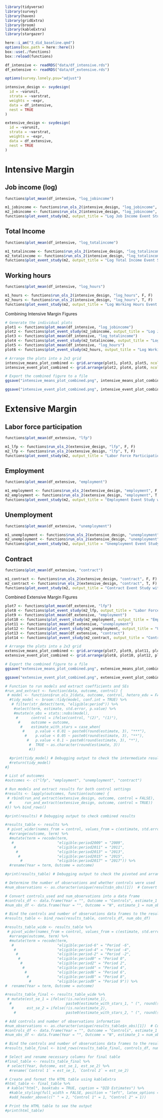 ```r
library(tidyverse)
library(survey)
library(haven)
library(gridExtra)
library(broom)
library(kableExtra)
library(stargazer)

here::i_am("3_did_baseline.qmd")
options(box.path = here::here())
box::use(./functions)
box::reload(functions)

df_intensive <- readRDS("data/df_intensive.rds")
df_extensive <- readRDS("data/df_extensive.rds")
```

```r
options(survey.lonely.psu="adjust")

intensive_design <- svydesign(
  id = ~varunit, 
  strata = ~varstrat, 
  weights = ~expr, 
  data = df_intensive, 
  nest = TRUE
)

extensive_design <- svydesign(
  id = ~varunit, 
  strata = ~varstrat, 
  weights = ~expr, 
  data = df_extensive, 
  nest = TRUE
)
```

# Intensive Margin

## Job income (log)

```r
functions$plot_mean(df_intensive, "log_jobincome")
```


```r
m1_jobincome <- functions$run_ols_2(intensive_design, "log_jobincome", F, F) 
m2_jobincome <- functions$run_ols_2(intensive_design, "log_jobincome", T, F)
functions$plot_event_study(m2, output_title = "Log Job Income Event Study with Controls")
```

<!-- ```{r} -->
<!-- functions$plot_event_study_educ( -->
<!--   functions$run_ols(intensive_design, "log_jobincome", T, T) -->
<!-- ) -->
<!-- ``` -->



## Total Income

```r
functions$plot_mean(df_intensive, "log_totalincome")
```


```r
m1_totalincome <- functions$run_ols_2(intensive_design, "log_totalincome", F, F) 
m2_totalincome <- functions$run_ols_2(intensive_design, "log_totalincome", T, F)
functions$plot_event_study(m2, output_title = "Log Total Income Event Study with Controls")
```

<!-- ```{r} -->
<!-- functions$plot_event_study_educ( -->
<!--   functions$run_ols(intensive_design, "log_totalincome", F, T) -->
<!-- ) -->

<!-- functions$plot_event_study_educ( -->
<!--   functions$run_ols(intensive_design, "log_totalincome", T, T) -->
<!-- ) -->
<!-- ``` -->



## Working hours

```r
functions$plot_mean(df_intensive, "log_hours")
```

```r
m1_hours <- functions$run_ols_2(intensive_design, "log_hours", F, F) 
m2_hours <- functions$run_ols_2(intensive_design, "log_hours", T, F)
functions$plot_event_study(m2, output_title = "Log Working Hours Event Study with Controls")

```

<!-- ```{r} -->
<!-- functions$plot_event_study_educ( -->
<!--   functions$run_ols(intensive_design, "log_hours", F, T) -->
<!-- ) -->

<!-- functions$plot_event_study_educ( -->
<!--   functions$run_ols(intensive_design, "log_hours", T, T) -->
<!-- ) -->
<!-- ``` -->

Combining Intensive Margin Figures 
```r

# Generate the individual plots
plot1 <- functions$plot_mean(df_intensive, "log_jobincome")
plot2 <- functions$plot_event_study(m2_jobincome, output_title = "Log Job Income Event Study with Controls")
plot3 <- functions$plot_mean(df_intensive, "log_totalincome")
plot4 <- functions$plot_event_study(m2_totalincome, output_title = "Log Total Income Event Study with Controls")
plot5 <- functions$plot_mean(df_intensive, "log_hours")
plot6 <- functions$plot_event_study(m2_hours, output_title = "Log Working Hours Event Study with Controls")

# Arrange the plots into a 2x3 grid
intensive_means_plot_combined <- grid.arrange(plot1, plot3, plot5, ncol = 3, nrow = 1)
intensive_event_plot_combined <- grid.arrange(plot2, plot4, plot6, ncol = 3, nrow = 1)

# Export the combined figure to a file
ggsave("intensive_means_plot_combined.png", intensive_means_plot_combined, width = 18, height = 12)

ggsave("intensive_event_plot_combined.png", intensive_event_plot_combined, width = 18, height = 12)

```

# Extensive Margin

## Labor force participation

```r
functions$plot_mean(df_extensive, "lfp")
```

```r
m1_lfp <- functions$run_ols_2(extensive_design, "lfp", F, F) 
m2_lfp <- functions$run_ols_2(extensive_design, "lfp", T, F)
functions$plot_event_study(m2, output_title = "Labor Force Participation Event Study with Controls")
```

<!-- ```{r} -->
<!-- functions$plot_event_study_educ( -->
<!--   functions$run_ols(extensive_design, "lfp", F, T) -->
<!-- ) -->

<!-- functions$plot_event_study_educ( -->
<!--   functions$run_ols(extensive_design, "lfp", T, T) -->
<!-- ) -->
<!-- ``` -->



## Employment

```r
functions$plot_mean(df_extensive, "employment")
```

```r
m1_employment <- functions$run_ols_2(extensive_design, "employment", F, F) 
m2_employment <- functions$run_ols_2(extensive_design, "employment", T, F)
functions$plot_event_study(m2, output_title = "Employment Event Study with Controls")
```

<!-- ```{r} -->
<!-- functions$plot_event_study_educ( -->
<!--   functions$run_ols(extensive_design, "employment", F, T) -->
<!-- ) -->

<!-- functions$plot_event_study_educ( -->
<!--   functions$run_ols(extensive_design, "employment", T, T) -->
<!-- ) -->
<!-- ``` -->



## Unemployment

```r
functions$plot_mean(df_extensive, "unemployment")
```

```r
m1_unemployment <- functions$run_ols_2(extensive_design, "unemployment", F, F) 
m2_unemployment <- functions$run_ols_2(extensive_design, "unemployment", T, F)
functions$plot_event_study(m2, output_title = "Unemployment Event Study with Controls")
```

<!-- ```{r} -->
<!-- functions$plot_event_study_educ( -->
<!--   functions$run_ols(extensive_design, "unemployment", F, T) -->
<!-- ) -->

<!-- functions$plot_event_study_educ( -->
<!--   functions$run_ols(extensive_design, "unemployment", T, T) -->
<!-- ) -->
<!-- ``` -->



## Contract

```r
functions$plot_mean(df_extensive, "contract")
```


```r
m1_contract <- functions$run_ols_2(extensive_design, "contract", F, F) 
m2_contract <- functions$run_ols_2(extensive_design, "contract", T, F)
functions$plot_event_study(m2, output_title = "Contract Event Study with Controls")
```

<!-- ```{r} -->
<!-- functions$plot_event_study_educ( -->
<!--   functions$run_ols(extensive_design, "contract", F, T) -->
<!-- ) -->

<!-- functions$plot_event_study_educ( -->
<!--   functions$run_ols(extensive_design, "contract", T, T) -->
<!-- ) -->
<!-- ``` -->

Combined Extensive Margin Figures
```r

plot7 <- functions$plot_mean(df_extensive, "lfp")
plot8 <- functions$plot_event_study(m2_lfp, output_title = "Labor Force Participation Event Study with Controls")
plot9 <- functions$plot_mean(df_extensive, "employment")
plot10 <- functions$plot_event_study(m2_employment, output_title = "Employment Event Study with Controls")
plot11 <- functions$plot_mean(df_extensive, "unemployment")
plot12 <- functions$plot_event_study(m2_unemployment, output_title = "Unemployment Event Study with Controls")
plot13 <- functions$plot_mean(df_extensive, "contract")
plot14 <- functions$plot_event_study(m2_contract, output_title = "Contract Event Study with Controls")

# Arrange the plots into a 2x3 grid
extensive_means_plot_combined <- grid.arrange(plot7, plot9, plot11, plot13, ncol = 4, nrow = 1)
extensive_event_plot_combined <- grid.arrange(plot8, plot10, plot12, plot14, ncol = 4, nrow = 1)

# Export the combined figure to a file
ggsave("extensive_means_plot_combined.png", extensive_means_plot_combined, width = 18, height = 12)

ggsave("extensive_event_plot_combined.png", extensive_event_plot_combined, width = 18, height = 12)

```


```r

# Function to run models and extract coefficients and SEs
#run_and_extract <- function(data, outcome, control) {
 # model <- functions$run_ols_2(data, outcome, control, hetero_edu = FALSE)
  #tidy_model <- broom::tidy(model, conf.int = TRUE) %>%
   # filter(str_detect(term, "eligible:period")) %>%
    #select(term, estimate, std.error, p.value) %>%
    #mutate(n_obs = stats::nobs(model),
     #      control = ifelse(control, "(2)", "(1)"),
      #     outcome = outcome,
       #    estimate_with_stars = case_when(
        #     p.value < 0.01 ~ paste0(round(estimate, 3), "***"),
         #    p.value < 0.05 ~ paste0(round(estimate, 3), "**"),
          #   p.value < 0.1 ~ paste0(round(estimate, 3), "*"),
           #  TRUE ~ as.character(round(estimate, 3))
           #))

  #print(tidy_model) # Debugging output to check the intermediate results
  #return(tidy_model)
#}

# List of outcomes
#outcomes <- c("lfp", "employment", "unemployment", "contract")

# Run models and extract results for both control settings
#results <- lapply(outcomes, function(outcome) {
 # rbind(run_and_extract(extensive_design, outcome, control = FALSE),
  #      run_and_extract(extensive_design, outcome, control = TRUE))
#}) %>% bind_rows()

#print(results) # Debugging output to check combined results

#results_table <- results %>%
 # pivot_wider(names_from = control, values_from = c(estimate, std.error)) %>%
  #arrange(outcome, term) %>%
  #mutate(term = recode(term, 
   #                    "eligible:period2009" = "2009", 
    #                   "eligible:period2011" = "2011",
     #                  "eligible:period2013" = "2013",
      #                 "eligible:period2015" = "2015",
       #                "eligible:period2017" = "2017")) %>%
  #rename(Year = term, Outcome = outcome)

#print(results_table) # Debugging output to check the pivoted and arranged table

# Determine the number of observations and whether controls were used
#num_observations <- as.character(unique(results$n_obs)[1])  # Convert to character

# Convert controls_used and num_observations into a data frame
#controls_df <- data.frame(Year = "", Outcome = "Controls", estimate_1 = "YES", std.error_1 = "", estimate_2 = "NO", std.error_2 = "")
#num_obs_df <- data.frame(Year = "", Outcome = "N", estimate_1 = num_observations, std.error_1 = "", estimate_2 = num_observations, std.error_2 = "")

# Bind the controls and number of observations data frames to the results table
#results_table <- bind_rows(results_table, controls_df, num_obs_df)

#results_table_wide <- results_table %>%
 # pivot_wider(names_from = control, values_from = c(estimate, std.error, estimate_with_stars)) %>%
  #arrange(outcome, term) %>%
  #mutate(term = recode(term, 
   #                    "eligible:period-6" = "Period -6", 
    #                   "eligible:period-4" = "Period -4",
     #                  "eligible:period-2" = "Period -2",
      #                 "eligible:period0" = "Period 0",
       #                "eligible:period2" = "Period 2",
        #               "eligible:period4" = "Period 4",
         #              "eligible:period6" = "Period 6",
          #             "eligible:period8" = "Period 8",
           #            "eligible:period9" = "Period 9")) %>%
#  rename(Year = term, Outcome = outcome)

#results_table_final <- results_table_wide %>%
 # mutate(est_se_1 = ifelse(!is.na(estimate_1), 
  #                         paste0(estimate_with_stars_1, " (", round(std.error_1, 3), ")"), NA),
   #      est_se_2 = ifelse(!is.na(estimate_2), 
    #                       paste0(estimate_with_stars_2, " (", round(std.error_2, 3), ")"), NA))

# Add controls and number of observations information
#num_observations <- as.character(unique(results_table$n_obs)[1])  # Convert to character
#controls_df <- data.frame(Year = "", Outcome = "Controls", estimate_1 = "YES", std.error_1 = "", estimate_2 = "NO", std.error_2 = "")
#num_obs_df <- data.frame(Year = "", Outcome = "N", estimate_1 = num_observations, std.error_1 = "", estimate_2 = num_observations, std.error_2 = "")

# Bind the controls and number of observations data frames to the results table
#results_table_final <- bind_rows(results_table_final, controls_df, num_obs_df)

# Select and rename necessary columns for final table
#final_table <- results_table_final %>%
 # select(Year, Outcome, est_se_1, est_se_2) %>%
  #rename(`Control 1` = est_se_1, `Control 2` = est_se_2)

# Create and format the HTML table using kableExtra
#html_table <- final_table %>%
 # kable("html", booktabs = TRUE, caption = "DID Estimates") %>%
  #kable_styling(full_width = FALSE, position = "left", latex_options = c("striped", "hold_position")) %>%
  #add_header_above(c(" " = 2, "Control 1" = 1, "Control 2" = 1))

# Print the HTML table to see the output
#print(html_table)



```
